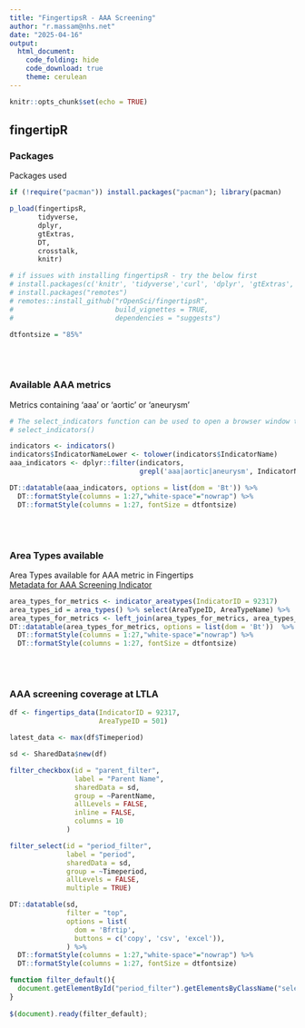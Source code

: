 ---
title: "FingertipsR - AAA Screening"
author: "r.massam@nhs.net"
date: "2025-04-16"
output:
  html_document:
    code_folding: hide
    code_download: true
    theme: cerulean
---

```{r setup, include=FALSE}
knitr::opts_chunk$set(echo = TRUE)
```

## fingertipR {.tabset}
### Packages

Packages used
```{r packages, results=FALSE, message=FALSE, warning=FALSE}

if (!require("pacman")) install.packages("pacman"); library(pacman)

p_load(fingertipsR, 
       tidyverse,
       dplyr,
       gtExtras,
       DT,
       crosstalk,
       knitr)

# if issues with installing fingertipsR - try the below first
# install.packages(c('knitr', 'tidyverse','curl', 'dplyr', 'gtExtras', 'DT', 'httr', 'jsonlite', 'miniUI', 'readr', 'rlang', 'shiny', 'shinycssloaders'))
# install.packages("remotes")
# remotes::install_github("rOpenSci/fingertipsR",
#                         build_vignettes = TRUE,
#                         dependencies = "suggests")

dtfontsize = "85%"

```

<br>
<br>

### Available AAA metrics

Metrics containing 'aaa' or 'aortic' or 'aneurysm'
```{r metrics, message=FALSE}
# The select_indicators function can be used to open a browser window to search for indicators
# select_indicators()

indicators <- indicators()
indicators$IndicatorNameLower <- tolower(indicators$IndicatorName)
aaa_indicators <- dplyr::filter(indicators, 
                                grepl('aaa|aortic|aneurysm', IndicatorNameLower)) # filter to keywords

DT::datatable(aaa_indicators, options = list(dom = 'Bt')) %>% 
  DT::formatStyle(columns = 1:27,"white-space"="nowrap") %>% 
  DT::formatStyle(columns = 1:27, fontSize = dtfontsize)
```

<br>
<br>

### Area Types available 

Area Types available for AAA metric in Fingertips  
[Metadata for AAA Screening Indicator](https://fingertips.phe.org.uk/search/aortic#page/6/gid/1/pat/159/par/K02000001/ati/15/are/E92000001/iid/92317/age/94/sex/1/cat/-1/ctp/-1/yrr/1/cid/4/tbm/1)

```{r, message=FALSE}
area_types_for_metrics <- indicator_areatypes(IndicatorID = 92317) 
area_types_id = area_types() %>% select(AreaTypeID, AreaTypeName) %>%  unique() # get area type IDs as text
area_types_for_metrics <- left_join(area_types_for_metrics, area_types_id) # add area type text
DT::datatable(area_types_for_metrics, options = list(dom = 'Bt'))  %>% 
  DT::formatStyle(columns = 1:27,"white-space"="nowrap") %>% 
  DT::formatStyle(columns = 1:27, fontSize = dtfontsize)
```

<br>
<br>

### AAA screening coverage at LTLA

```{r datatable, message=FALSE, warning=FALSE, echo=FALSE}
df <- fingertips_data(IndicatorID = 92317,
                      AreaTypeID = 501)

latest_data <- max(df$Timeperiod)

sd <- SharedData$new(df)

filter_checkbox(id = "parent_filter",
                label = "Parent Name",
                sharedData = sd,
                group = ~ParentName,
                allLevels = FALSE,
                inline = FALSE,
                columns = 10
              )

filter_select(id = "period_filter", 
              label = "period",
              sharedData = sd, 
              group = ~Timeperiod, 
              allLevels = FALSE, 
              multiple = TRUE)

DT::datatable(sd,
              filter = "top", 
              options = list(
                dom = 'Bfrtip',
                buttons = c('copy', 'csv', 'excel')),
              ) %>% 
  DT::formatStyle(columns = 1:27,"white-space"="nowrap") %>% 
  DT::formatStyle(columns = 1:27, fontSize = dtfontsize)

```

```{js default filter, message=FALSE, warning=FALSE, echo=FALSE}
function filter_default(){
  document.getElementById("period_filter").getElementsByClassName("selectized")[0].selectize.setValue("2023/24",false) 
}
    
$(document).ready(filter_default);
```



